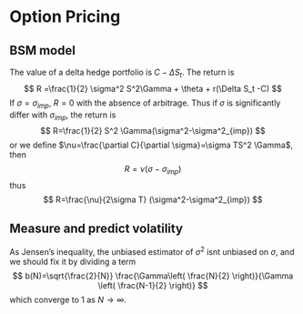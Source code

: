 # Option Pricing

## BSM model

The value of a delta hedge portfolio is $C-\Delta S_t$. The return is
$$
R =\frac{1}{2} \sigma^2 S^2\Gamma + \theta + r(\Delta S_t -C)
$$
If $\sigma=\sigma_{imp}$, $R=0$ with the absence of arbitrage. Thus if $\sigma$ is significantly differ with $\sigma_{imp}$, the return is
$$
R=\frac{1}{2} S^2 \Gamma(\sigma^2-\sigma^2_{imp})
$$
or we define $\nu=\frac{\partial C}{\partial  \sigma}=\sigma TS^2 \Gamma$, then
$$
R=\nu(\sigma-\sigma_{imp})
$$
thus
$$
R=\frac{\nu}{2\sigma T} (\sigma^2-\sigma^2_{imp})
$$

## Measure and predict volatility

As Jensen's inequality, the unbiased estimator of $\sigma^2$ isnt unbiased on $\sigma$, and we should fix it by dividing a term 
$$
b(N)=\sqrt{\frac{2}{N}} \frac{\Gamma\left( \frac{N}{2} \right)}{\Gamma \left( \frac{N-1}{2} \right)}
$$
which converge to $1$ as $N \to \infty$.








